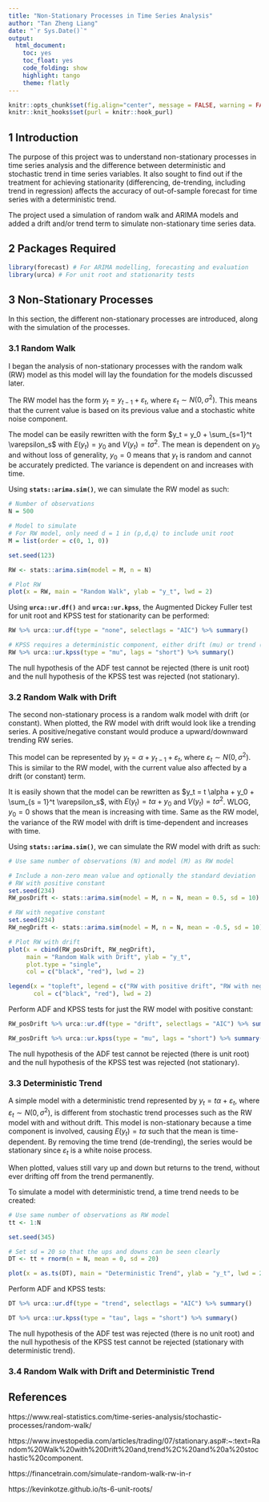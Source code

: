 ```yaml
---
title: "Non-Stationary Processes in Time Series Analysis"
author: "Tan Zheng Liang"
date: "`r Sys.Date()`"
output:
  html_document: 
    toc: yes
    toc_float: yes
    code_folding: show
    highlight: tango
    theme: flatly
---
```


```r
knitr::opts_chunk$set(fig.align="center", message = FALSE, warning = FALSE)
knitr::knit_hooks$set(purl = knitr::hook_purl)
```

## 1 Introduction

The purpose of this project was to understand non-stationary processes in time series analysis and the difference between deterministic and stochastic trend in time series variables. It also sought to find out if the treatment for achieving stationarity (differencing, de-trending, including trend in regression) affects the accuracy of out-of-sample forecast for time series with a deterministic trend.

The project used a simulation of random walk and ARIMA models and added a drift and/or trend term to simulate non-stationary time series data.

## 2 Packages Required

```r
library(forecast) # For ARIMA modelling, forecasting and evaluation
library(urca) # For unit root and stationarity tests
```

## 3 Non-Stationary Processes {.tabset .tabset-pills}

In this section, the different non-stationary processes are introduced, along with the simulation of the processes.

### 3.1 Random Walk

I began the analysis of non-stationary processes with the random walk (RW) model as this model will lay the foundation for the models discussed later.

The RW model has the form $y_t = y_{t-1} + \varepsilon_t$, where $\varepsilon_t \sim N(0, \sigma^2)$. This means that the current value is based on its previous value and a stochastic white noise component.

The model can be easily rewritten with the form $y_t = y_0 + \sum_{s=1}^t \varepsilon_s$ with $E(y_t) = y_0$ and $V(y_t) = t \sigma^2$. The mean is dependent on $y_0$ and without loss of generality, $y_0 = 0$ means that $y_t$ is random and cannot be accurately predicted. The variance is dependent on and increases with time.

Using **`stats::arima.sim()`**, we can simulate the RW model as such:

```r
# Number of observations
N = 500

# Model to simulate
# For RW model, only need d = 1 in (p,d,q) to include unit root
M = list(order = c(0, 1, 0))

set.seed(123)

RW <- stats::arima.sim(model = M, n = N)

# Plot RW
plot(x = RW, main = "Random Walk", ylab = "y_t", lwd = 2)
```

Using **`urca::ur.df()`** and **`urca::ur.kpss`**, the Augmented Dickey Fuller test for unit root and KPSS test for stationarity can be performed:

```r
RW %>% urca::ur.df(type = "none", selectlags = "AIC") %>% summary()

# KPSS requires a deterministic component, either drift (mu) or trend (tau)
RW %>% urca::ur.kpss(type = "mu", lags = "short") %>% summary()
```

The null hypothesis of the ADF test cannot be rejected (there is unit root) and the null hypothesis of the KPSS test was rejected (not stationary).

### 3.2 Random Walk with Drift

The second non-stationary process is a random walk model with drift (or constant). When plotted, the RW model with drift would look like a trending series. A positive/negative constant would produce a upward/downward trending RW series.

This model can be represented by $y_t = \alpha + y_{t-1} + \varepsilon_t$, where $\varepsilon_t \sim N(0, \sigma^2)$. This is similar to the RW model, with the current value also affected by a drift (or constant) term.

It is easily shown that the model can be rewritten as $y_t = t \alpha + y_0 + \sum_{s = 1}^t \varepsilon_s$, with $E(y_t) = t \alpha + y_0$ and $V(y_t) = t \sigma^2$. WLOG, $y_0 = 0$ shows that the mean is increasing with time. Same as the RW model, the variance of the RW model with drift is time-dependent and increases with time.

Using **`stats::arima.sim()`**, we can simulate the RW model with drift as such:

```r
# Use same number of observations (N) and model (M) as RW model

# Include a non-zero mean value and optionally the standard deviation
# RW with positive constant
set.seed(234)
RW_posDrift <- stats::arima.sim(model = M, n = N, mean = 0.5, sd = 10)

# RW with negative constant
set.seed(234)
RW_negDrift <- stats::arima.sim(model = M, n = N, mean = -0.5, sd = 10)

# Plot RW with drift
plot(x = cbind(RW_posDrift, RW_negDrift), 
     main = "Random Walk with Drift", ylab = "y_t", 
     plot.type = "single", 
     col = c("black", "red"), lwd = 2)

legend(x = "topleft", legend = c("RW with positive drift", "RW with negative drift"), 
       col = c("black", "red"), lwd = 2)
```

Perform ADF and KPSS tests for just the RW model with positive constant:

```r
RW_posDrift %>% urca::ur.df(type = "drift", selectlags = "AIC") %>% summary()

RW_posDrift %>% urca::ur.kpss(type = "mu", lags = "short") %>% summary()
```

The null hypothesis of the ADF test cannot be rejected (there is unit root) and the null hypothesis of the KPSS test was rejected (not stationary).

### 3.3 Deterministic Trend

A simple model with a deterministic trend represented by $y_t = t \alpha + \varepsilon_t$, where $\varepsilon_t \sim N(0, \sigma^2)$, is different from stochastic trend processes such as the RW model with and without drift. This model is non-stationary because a time component is involved, causing $E(y_t) = t \alpha$ such that the mean is time-dependent. By removing the time trend (de-trending), the series would be stationary since $\varepsilon_t$ is a white noise process.

When plotted, values still vary up and down but returns to the trend, without ever drifting off from the trend permanently.

To simulate a model with deterministic trend, a time trend needs to be created:

```r
# Use same number of observations as RW model
tt <- 1:N

set.seed(345)

# Set sd = 20 so that the ups and downs can be seen clearly
DT <- tt + rnorm(n = N, mean = 0, sd = 20)

plot(x = as.ts(DT), main = "Deterministic Trend", ylab = "y_t", lwd = 2)
```

Perform ADF and KPSS tests:

```r
DT %>% urca::ur.df(type = "trend", selectlags = "AIC") %>% summary()

DT %>% urca::ur.kpss(type = "tau", lags = "short") %>% summary()
```

The null hypothesis of the ADF test was rejected (there is no unit root) and the null hypothesis of the KPSS test cannot be rejected (stationary with deterministic trend).

### 3.4 Random Walk with Drift and Deterministic Trend















## References

https://www.real-statistics.com/time-series-analysis/stochastic-processes/random-walk/

https://www.investopedia.com/articles/trading/07/stationary.asp#:~:text=Random%20Walk%20with%20Drift%20and,trend%2C%20and%20a%20stochastic%20component.

https://financetrain.com/simulate-random-walk-rw-in-r

https://kevinkotze.github.io/ts-6-unit-roots/

